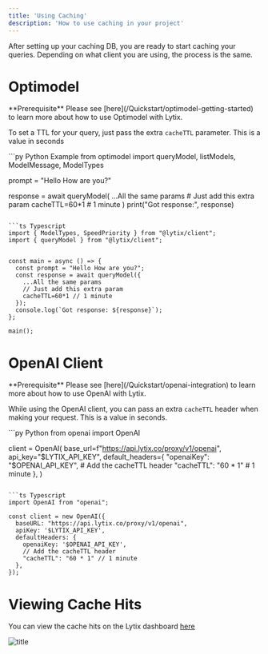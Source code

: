 ```yaml
---
title: 'Using Caching'
description: 'How to use caching in your project'
---
```




After setting up your caching DB, you are ready to start caching your queries. Depending on what client you are using, the process is the same.

# Optimodel 

<Info>
  **Prerequisite** Please see [here](/Quickstart/optimodel-getting-started) to learn more about how to use Optimodel with Lytix.
</Info>

To set a TTL for your query, just pass the extra `cacheTTL` parameter. This is a value in seconds

<CodeGroup>
```py Python Example
from optimodel import queryModel, listModels, ModelMessage, ModelTypes

prompt = "Hello How are you?"

response = await queryModel(
    ...All the same params
    # Just add this extra param
    cacheTTL=60*1 # 1 minute
)
print("Got response:", response)
```

```ts Typescript
import { ModelTypes, SpeedPriority } from "@lytix/client";
import { queryModel } from "@lytix/client";


const main = async () => {
  const prompt = "Hello How are you?";
  const response = await queryModel({
    ...All the same params
    // Just add this extra param
    cacheTTL=60*1 // 1 minute
  });
  console.log(`Got response: ${response}`);
};

main();
```


</CodeGroup>


# OpenAI Client


<Info>
  **Prerequisite** Please see [here](/Quickstart/openai-integration) to learn more about how to use OpenAI with Lytix.
</Info>

While using the OpenAI client, you can pass an extra `cacheTTL` header when making your request. This is a value in seconds. 

<CodeGroup>
```py Python
from openai import OpenAI

client = OpenAI(
  base_url=f"https://api.lytix.co/proxy/v1/openai",
  api_key="$LYTIX_API_KEY",
  default_headers={
    "openaiKey": "$OPENAI_API_KEY",
    # Add the cacheTTL header
    "cacheTTL": "60 * 1" # 1 minute
  },
)

```

```ts Typescript
import OpenAI from "openai";

const client = new OpenAI({
  baseURL: "https://api.lytix.co/proxy/v1/openai",
  apiKey: '$LYTIX_API_KEY',
  defaultHeaders: {
    openaiKey: '$OPENAI_API_KEY',
    // Add the cacheTTL header
    "cacheTTL": "60 * 1" // 1 minute
  },
});
```

</CodeGroup>


# Viewing Cache Hits

You can view the cache hits on the Lytix dashboard [here](https://lab.lytix.co/home/cache)

![title](/images/cache-example.png)
